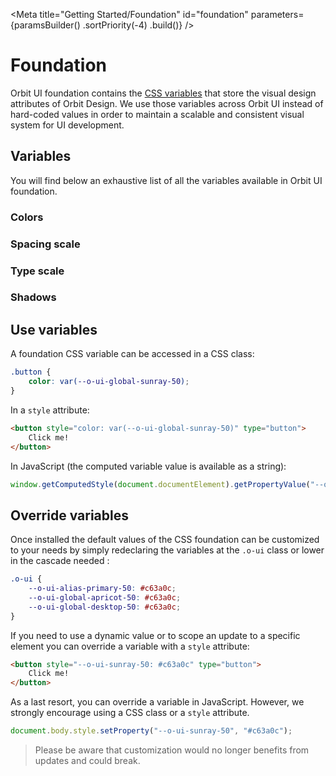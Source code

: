 
<Meta
    title="Getting Started/Foundation"
    id="foundation"
    parameters={paramsBuilder()
        .sortPriority(-4)
        .build()}
/>

# Foundation

Orbit UI foundation contains the [CSS variables](https://developer.mozilla.org/en-US/docs/Web/CSS/Using_CSS_custom_properties) that store the visual design attributes of Orbit Design. We use those variables across Orbit UI instead of hard-coded values in order to maintain a scalable and consistent visual system for UI development.

## Variables

You will find below an exhaustive list of all the variables available in Orbit UI foundation.

### Colors

<FoundationFile relativeFilePath="/colors.css" />

### Spacing scale

<FoundationFile relativeFilePath="/spacing-scale.css" />

### Type scale

<FoundationFile relativeFilePath="/type-scale.css" />

### Shadows

<FoundationFile relativeFilePath="/box-shadow.css" />

## Use variables

A foundation CSS variable can be accessed in a CSS class:

```css
.button {
    color: var(--o-ui-global-sunray-50);
}
```

In a `style` attribute:

```html
<button style="color: var(--o-ui-global-sunray-50)" type="button">
    Click me!
</button>
```

In JavaScript (the computed variable value is available as a string):

```javascript
window.getComputedStyle(document.documentElement).getPropertyValue("--o-ui-global-sunray-50");
```

## Override variables

Once installed the default values of the CSS foundation can be customized to your needs by simply redeclaring the variables at the `.o-ui` class or lower in the cascade needed :

```css
.o-ui {
    --o-ui-alias-primary-50: #c63a0c;
    --o-ui-global-apricot-50: #c63a0c;
    --o-ui-global-desktop-50: #c63a0c;
}
```

If you need to use a dynamic value or to scope an update to a specific element you can override a variable with a `style` attribute:

```html
<button style="--o-ui-sunray-50: #c63a0c" type="button">
    Click me!
</button>
```

As a last resort, you can override a variable in JavaScript. However, we strongly encourage using a CSS class or a `style` attribute.

```javascript
document.body.style.setProperty("--o-ui-sunray-50", "#c63a0c");
```

> Please be aware that customization would no longer benefits from updates and could break.
